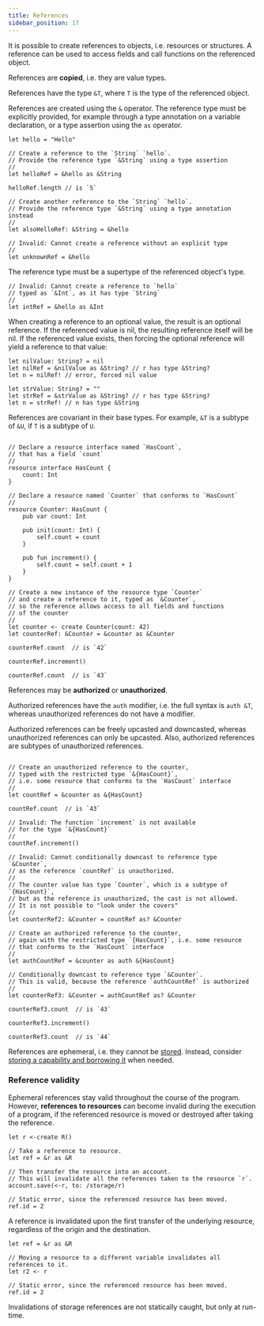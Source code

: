 ```yaml
---
title: References
sidebar_position: 17
---
```


It is possible to create references to objects, i.e. resources or structures.
A reference can be used to access fields and call functions on the referenced object.

References are **copied**, i.e. they are value types.

References have the type `&T`, where `T` is the type of the referenced object.

References are created using the `&` operator.
The reference type must be explicitly provided,
for example through a type annotation on a variable declaration,
or a type assertion using the `as` operator.

```cadence
let hello = "Hello"

// Create a reference to the `String` `hello`.
// Provide the reference type `&String` using a type assertion
//
let helloRef = &hello as &String

helloRef.length // is `5`

// Create another reference to the `String` `hello`.
// Provide the reference type `&String` using a type annotation instead
//
let alsoHelloRef: &String = &hello

// Invalid: Cannot create a reference without an explicit type
//
let unknownRef = &hello
```

The reference type must be a supertype of the referenced object's type.

```cadence
// Invalid: Cannot create a reference to `hello`
// typed as `&Int`, as it has type `String`
//
let intRef = &hello as &Int
```

When creating a reference to an optional value, the result is an optional reference.
If the referenced value is nil, the resulting reference itself will be nil.
If the referenced value exists, then forcing the optional reference will yield a reference to that value:

```cadence
let nilValue: String? = nil
let nilRef = &nilValue as &String? // r has type &String?
let n = nilRef! // error, forced nil value

let strValue: String? = ""
let strRef = &strValue as &String? // r has type &String?
let n = strRef! // n has type &String
```

References are covariant in their base types.
For example, `&T` is a subtype of `&U`, if `T` is a subtype of `U`.

```cadence

// Declare a resource interface named `HasCount`,
// that has a field `count`
//
resource interface HasCount {
    count: Int
}

// Declare a resource named `Counter` that conforms to `HasCount`
//
resource Counter: HasCount {
    pub var count: Int

    pub init(count: Int) {
        self.count = count
    }

    pub fun increment() {
        self.count = self.count + 1
    }
}

// Create a new instance of the resource type `Counter`
// and create a reference to it, typed as `&Counter`,
// so the reference allows access to all fields and functions
// of the counter
//
let counter <- create Counter(count: 42)
let counterRef: &Counter = &counter as &Counter

counterRef.count  // is `42`

counterRef.increment()

counterRef.count  // is `43`
```

References may be **authorized** or **unauthorized**.

Authorized references have the `auth` modifier, i.e. the full syntax is `auth &T`,
whereas unauthorized references do not have a modifier.

Authorized references can be freely upcasted and downcasted,
whereas unauthorized references can only be upcasted.
Also, authorized references are subtypes of unauthorized references.

```cadence

// Create an unauthorized reference to the counter,
// typed with the restricted type `&{HasCount}`,
// i.e. some resource that conforms to the `HasCount` interface
//
let countRef = &counter as &{HasCount}

countRef.count  // is `43`

// Invalid: The function `increment` is not available
// for the type `&{HasCount}`
//
countRef.increment()

// Invalid: Cannot conditionally downcast to reference type `&Counter`,
// as the reference `countRef` is unauthorized.
//
// The counter value has type `Counter`, which is a subtype of `{HasCount}`,
// but as the reference is unauthorized, the cast is not allowed.
// It is not possible to "look under the covers"
//
let counterRef2: &Counter = countRef as? &Counter

// Create an authorized reference to the counter,
// again with the restricted type `{HasCount}`, i.e. some resource
// that conforms to the `HasCount` interface
//
let authCountRef = &counter as auth &{HasCount}

// Conditionally downcast to reference type `&Counter`.
// This is valid, because the reference `authCountRef` is authorized
//
let counterRef3: &Counter = authCountRef as? &Counter

counterRef3.count  // is `43`

counterRef3.increment()

counterRef3.count  // is `44`
```

References are ephemeral, i.e. they cannot be [stored](accounts#account-storage).
Instead, consider [storing a capability and borrowing it](capability-based-access-control) when needed.

### Reference validity

Ephemeral references stay valid throughout the course of the program.
However, **references to resources** can become invalid during the execution of a program,
if the referenced resource is moved or destroyed after taking the reference.

```cadence
let r <-create R()

// Take a reference to resource.
let ref = &r as &R

// Then transfer the resource into an account.
// This will invalidate all the references taken to the resource `r`.
account.save(<-r, to: /storage/r)

// Static error, since the referenced resource has been moved.
ref.id = 2
```

A reference is invalidated upon the first transfer of the underlying resource,
regardless of the origin and the destination.

```cadence
let ref = &r as &R

// Moving a resource to a different variable invalidates all references to it.
let r2 <- r

// Static error, since the referenced resource has been moved.
ref.id = 2
```

<Callout type="info">
Invalidations of storage references are not statically caught, but only at run-time.
</Callout>
